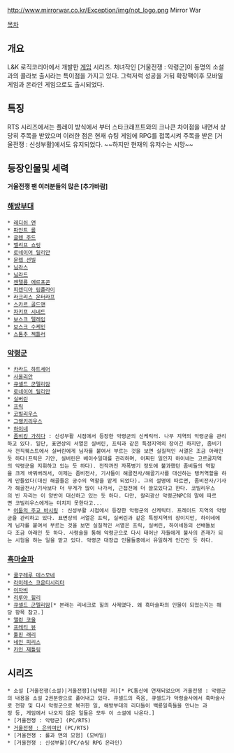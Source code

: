 http://www.mirrorwar.co.kr/Exception/img/not_logo.png
Mirror War

[[목차]]
== 개요 ==
L&K 로직코리아에서 개발한 [[게임]] 시리즈.
처녀작인 [거울전쟁 : 악령군]이 동명의 소설과의 콜라보 출시라는 특이점을 가지고 있다.
그럭저럭 성공을 거둬 확장팩이후 모바일 게임과 온라인 게임으로도 출시되었다.

== 특징 ==
RTS 시리즈에서는 플레이 방식에서 부터 스타크래프트와의 크나큰 차이점을 내면서 상당히 주목을 받았으며 이러한 점은 현재 슈팅 게임에 RPG를 접목시켜 주목을 받은 [거울전쟁 : 신성부활]에서도 유지되었다. ~~하지만 현재의 유저수는 시망~~

== 등장인물및 세력 ==
'''거울전쟁 팬 여러분들의 많은 [추가바람]'''

=== [[해방부대]] ===
 * [[레디쉬 앤]]
 * [[파인트 롤]]
 * [[글렌 주드]]
 * [[벨리프 쇼링]]
 * [[로네이어 릴리안]]
 * [[문렙 선빌]]
 * [[님라스]]
 * [[님라드]]
 * [[젠텔름 에르프콘]]
 * [[피렌디아 림플라이]]
 * [[라크리스 운터라프]]
 * [[스카르 골드맨]]
 * [[자키프 시네드]]
 * [[보스크 텔레임]]
 * [[보스크 수케인]]
 * [[스툼추 젝틀러]]

=== [[악령군]] ===
 * [[카라드 하트세어]]
 * [[사울리안]]
 * [[큐셀드 군텔리암]]
 * [[로네이어 릴리안]]
 * [[실버린]]
 * [[프릭(거울전쟁)|프릭]]
 * [[코빌리우스(거울전쟁)|코빌리우스]] 
 * [[그랭키리우스(거울전쟁)|그랭키리우스]]
 * [[하이네]]
 * [[좀비킹 가히다(거울전쟁)|좀비킹 가히다]] : 신성부활 시점에서 등장한 악령군의 신케릭터. 나무 지역의 악령군을 관리하고 있다. 일단, 표면상의 서열은 실버린, 프릭과 같은 특정지역의 장이긴 하지만, 좀비기사 전직퀘스트에서 실버린에게 님자를 붙여서 부르는 것을 보면 실질적인 서열은 조금 아래인듯 하다(프릭은 기안, 실버린은 베이수일대를 관리하며, 어찌된 일인지 하이네는 고르굴지역의 악령군을 지휘하고 있는 듯 하다). 전작까진 자폭병기 정도에 불과했던 좀비들의 역할을 크게 바꿔버려서, 이제는 좀비전사, 기사들이 해골전사/해골기사를 대신하는 탱커역할을 하게 만들었다(대신 해골들은 궁수의 역할을 맡게 되었다). 그의 설명에 따르면, 좀비전사/기사가 해골전사/기사보다 더 무게가 많이 나가서, 근접전에 더 쓸모있다고 한다. 코빌리우스의 빈 자리는 이 양반이 대신하고 있는 듯 하다. 다만, 칼리광산 악령군NPC의 말에 따르면 코빌리우스에게는 미치지 못한다고...
 * [[어둠의 주교 바시링(거울전쟁)|어둠의 주교 바시링]] : 신성부활 시점에서 등장한 악령군의 신케릭터. 프레이드 지역의 악령군을 관리하고 있다. 표면상의 서열은 프릭, 실버린과 같은 특정지역의 장이지만, 하이네에게 님자를 붙여서 부르는 것을 보면 실질적인 서열은 프릭, 실버린, 하이네등의 선배들보다 조금 아래인 듯 하다. 사령술을 통해 악령군으로 다시 태어난 자들에게 불사의 존재가 되는 시험을 하는 일을 맡고 있다. 악령군 대장급 인물들중에서 유일하게 인간인 듯 하다.

=== [[흑마술파]] ===
 * [[쿨구레루 데스모네]]
 * [[라미레스 코운티시리터]]
 * [[이자비]]
 * [[리루아 힐리]]
 * [[큐셀드 군텔리암]][* 본래는 리네크로 힐의 사제였다. 왜 흑마술파의 인물이 되었는지는 해당 항목 참고.]
 * [[앨런 코울]]
 * [[프레티 뷰]]
 * [[툴핀 래리]]
 * [[네인 피리스]]
 * [[카인 제틀링]]
== 시리즈 ==
 * 소설 [거울전쟁(소설)|거울전쟁](남택원 저)[* PC통신에 연재되었으며 거울전쟁 : 악령군의 내용을 소설 2권분량으로 풀어내고 있다. 큐셀드의 죽음, 큐셀드가 악령술사에서 흑마술사로 전향 및 다시 악령군으로 복귀한 일, 해방부대의 리더들이 백룡일족들을 만나는 과정 등, 게임에서 나오지 않은 일들은 모두 이 소설에 나온다.]
 * [거울전쟁 : 악령군] (PC/RTS)
 * [[거울전쟁 : 은의여인]] (PC/RTS)
 * [거울전쟁 : 롤과 앤의 모험] (모바일)
 * [거울전쟁 : 신성부활](PC/슈팅 RPG 온라인)




